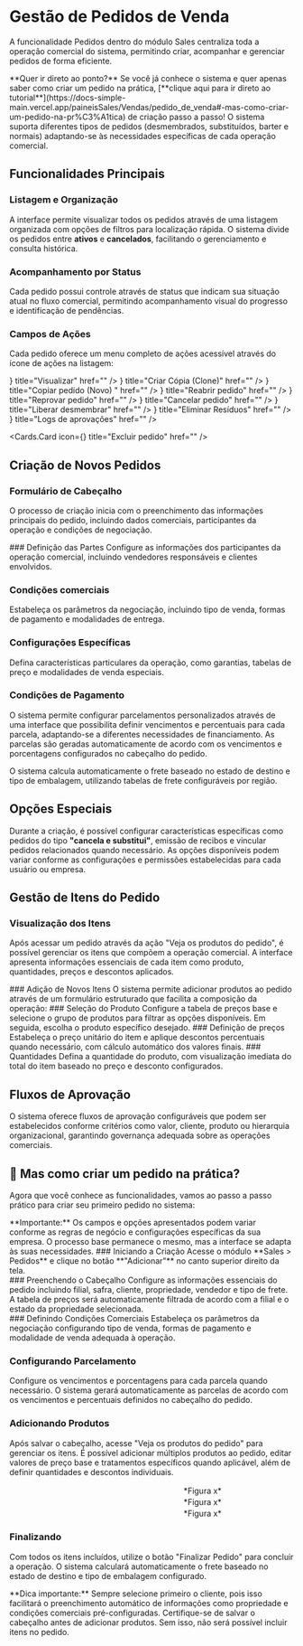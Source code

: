 





# Gestão de Pedidos de Venda

A funcionalidade Pedidos dentro do módulo Sales centraliza toda a operação comercial do sistema, permitindo criar, acompanhar e gerenciar pedidos de forma eficiente.


<Callout type="success" emoji="⏩">
**Quer ir direto ao ponto?** Se você já conhece o sistema e quer apenas saber como criar um pedido na prática, [**clique aqui para ir direto ao tutorial**](https://docs-simple-main.vercel.app/paineisSales/Vendas/pedido_de_venda#-mas-como-criar-um-pedido-na-pr%C3%A1tica) de criação passo a passo!
</Callout>

<Callout type="info" emoji="💡">
O sistema suporta diferentes tipos de pedidos (desmembrados, substituídos, barter e normais) adaptando-se às necessidades específicas de cada operação comercial.
</Callout>

## Funcionalidades Principais

### Listagem e Organização

A interface permite visualizar todos os pedidos através de uma listagem organizada com opções de filtros para localização rápida. O sistema divide os pedidos entre **ativos** e **cancelados**, facilitando o gerenciamento e consulta histórica.

<div style={{ marginTop: '2rem', display: 'flex', justifyContent: 'center' }}>
  <ImageZoom src={pedidoList} alt="Tela de Pedidos" width={600} height={500} />
</div>

### Acompanhamento por Status


Cada pedido possui controle através de status que indicam sua situação atual no fluxo comercial, permitindo acompanhamento visual do progresso e identificação de pendências.

### Campos de Ações

Cada pedido oferece um menu completo de ações acessível através do ícone de ações na listagem:

<Cards>
<Cards.Card
  icon={<IoEyeOutline/>}
  title="Visualizar"
  href=""
/>
<Cards.Card
  icon={<FaCopy/>}
  title="Criar Cópia (Clone)"
  href=""
/>
<Cards.Card
  icon={<BiCopy/>}
  title="Copiar pedido (Novo) "
  href=""
/>
<Cards.Card
  icon={<FaArrowUp/>}
  title="Reabrir pedido"
  href=""
/>
<Cards.Card
  icon={<FaThumbsDown/>}
  title="Reprovar pedido"
  href=""
/>
<Cards.Card
  icon={<FaMinusCircle/>}
  title="Cancelar pedido"
  href=""
/>
<Cards.Card
  icon={<FaShieldAlt/>}
  title="Liberar desmembrar"
  href=""
/>
<Cards.Card
  icon={<FaRecycle/>}
  title="Eliminar Resíduos"
  href=""
/>
<Cards.Card
  icon={<PiClockClockwise/>}
  title="Logs de aprovações"
  href=""
/>

<Cards.Card
  icon={<FaRegTrashAlt/>}
  title="Excluir pedido"
  href=""
/>

</Cards>

## Criação de Novos Pedidos

### Formulário de Cabeçalho

O processo de criação inicia com o preenchimento das informações principais do pedido, incluindo dados comerciais, participantes da operação e condições de negociação.

<Steps>
### Definição das Partes
Configure as informações dos participantes da operação comercial, incluindo vendedores responsáveis e clientes envolvidos.

### Condições comerciais
Estabeleça os parâmetros da negociação, incluindo tipo de venda, formas de pagamento e modalidades de entrega.

### Configurações Específicas
Defina características particulares da operação, como garantias, tabelas de preço e modalidades de venda especiais.
</Steps>

### Condições de Pagamento
O sistema permite configurar parcelamentos personalizados através de uma interface que possibilita definir vencimentos e percentuais para cada parcela, adaptando-se a diferentes necessidades de financiamento. As parcelas são geradas automaticamente de acordo com os vencimentos e porcentagens configurados no cabeçalho do pedido.

<Callout type="info" emoji="💰">
O sistema calcula automaticamente o frete baseado no estado de destino e tipo de embalagem, utilizando tabelas de frete configuráveis por região.
</Callout>


## Opções Especiais

Durante a criação, é possível configurar características específicas como pedidos do tipo **"cancela e substitui"**, emissão de recibos e vincular pedidos relacionados quando necessário.
<Callout type="warning" emoji="⚠️">
As opções disponíveis podem variar conforme as configurações e permissões estabelecidas para cada usuário ou empresa.
</Callout>

## Gestão de Itens do Pedido
### Visualização dos Itens
Após acessar um pedido através da ação "Veja os produtos do pedido", é possível gerenciar os itens que compõem a operação comercial. A interface apresenta informações essenciais de cada item como produto, quantidades, preços e descontos aplicados.
<div style={{ marginTop: '2rem', display: 'flex', justifyContent: 'center' }}>
  <ImageZoom src={itemPedido} alt="Tela de Pedidos" width={600} height={500} />
</div>
### Adição de Novos Itens
O sistema permite adicionar produtos ao pedido através de um formulário estruturado que facilita a composição da operação:
<Steps>
### Seleção do Produto
Configure a tabela de preços base e selecione o grupo de produtos para filtrar as opções disponíveis. Em seguida, escolha o produto específico desejado.
### Definição de preços
Estabeleça o preço unitário do item e aplique descontos percentuais quando necessário, com cálculo automático dos valores finais.
### Quantidades
Defina a quantidade do produto, com visualização imediata do total do item baseado no preço e desconto configurados.

</Steps>

## Fluxos de Aprovação
O sistema oferece fluxos de aprovação configuráveis que podem ser estabelecidos conforme critérios como valor, cliente, produto ou hierarquia organizacional, garantindo governança adequada sobre as operações comerciais.

## 🤔 Mas como criar um pedido na prática?

Agora que você conhece as funcionalidades, vamos ao passo a passo prático para criar seu primeiro pedido no sistema:

<Callout type="default" emoji="⚙️">
**Importante:** Os campos e opções apresentados podem variar conforme as regras de negócio e configurações específicas da sua empresa. O processo base permanece o mesmo, mas a interface se adapta às suas necessidades.
</Callout>

<Steps>
### Iniciando a Criação
Acesse o módulo **Sales > Pedidos** e clique no botão **"Adicionar"** no canto superior direito da tela.
<div style={{ marginTop: '2rem', display: 'flex', justifyContent: 'center' }}>
  <ImageZoom src={Step1Adicionar} alt="Tela de Pedidos" width={600} height={500} />
</div>
### Preenchendo o Cabeçalho
Configure as informações essenciais do pedido incluindo filial, safra, cliente, propriedade, vendedor e tipo de frete. A tabela de preços será automaticamente filtrada de acordo com a filial e o estado da propriedade selecionada.
<div style={{ marginTop: '2rem', display: 'flex', justifyContent: 'center' }}>
  <ImageZoom src={cabe1} alt="Tela de Pedidos" width={600} height={500} />
</div>
<div style={{ marginTop: '2rem', display: 'flex', justifyContent: 'center' }}>
  <ImageZoom src={cabe2} alt="Tela de Pedidos" width={600} height={500} />
  <div style={{ marginTop: '0rem', display: 'flex', justifyContent: 'center', gap: '1rem' }}>
  <ImageZoom src={cabe3} alt="Tela de Pedidos" width={600} height={500} />
</div>
</div>
### Definindo Condições Comerciais
Estabeleça os parâmetros da negociação configurando tipo de venda, formas de pagamento e modalidade de venda adequada à operação.

### Configurando Parcelamento
Configure os vencimentos e porcentagens para cada parcela quando necessário. O sistema gerará automaticamente as parcelas de acordo com os vencimentos e percentuais definidos no cabeçalho do pedido.

<div style={{ marginTop: '2rem', display: 'flex', justifyContent: 'center' }}>
  <ImageZoom src={finalizarPedido} alt="Tela de Pedidos" width={600} height={500} />
</div>

### Adicionando Produtos
Após salvar o cabeçalho, acesse "Veja os produtos do pedido" para gerenciar os itens. É possível adicionar múltiplos produtos ao pedido, editar valores de preço base e tratamentos específicos quando aplicável, além de definir quantidades e descontos individuais.
<div style={{ marginTop: '2rem', display: 'flex', justifyContent: 'center' }}>
  <ImageZoom src={listprodutos} alt="Tela de Pedidos" width={600} height={500} />
</div>
ㅤㅤㅤㅤㅤㅤㅤㅤㅤㅤㅤㅤㅤㅤㅤㅤㅤㅤㅤㅤㅤㅤㅤㅤ*Figura x*
<div style={{ marginTop: '2rem', display: 'flex', justifyContent: 'center' }}>
  <ImageZoom src={itemPedido} alt="Tela de Pedidos" width={600} height={500} />
</div>
ㅤㅤㅤㅤㅤㅤㅤㅤㅤㅤㅤㅤㅤㅤㅤㅤㅤㅤㅤㅤㅤㅤㅤㅤ*Figura x*
<div style={{ marginTop: '2rem', display: 'flex', justifyContent: 'center' }}>
  <ImageZoom src={novoItem} alt="Tela de Pedidos" width={600} height={500} />
</div>
ㅤㅤㅤㅤㅤㅤㅤㅤㅤㅤㅤㅤㅤㅤㅤㅤㅤㅤㅤㅤㅤㅤㅤㅤ*Figura x*

### Finalizando
Com todos os itens incluídos, utilize o botão "Finalizar Pedido" para concluir a operação. O sistema calculará automaticamente o frete baseado no estado de destino e tipo de embalagem configurado.
<div style={{ marginTop: '2rem', display: 'flex', justifyContent: 'center' }}>
  <ImageZoom src={finaizardef} alt="Tela de Pedidos" width={600} height={500} />
</div>
</Steps>
<Callout type="info" emoji="💡">
**Dica importante:** Sempre selecione primeiro o cliente, pois isso facilitará o preenchimento automático de informações como propriedade e condições comerciais pré-configuradas.
</Callout>
<Callout type="warning" emoji="⚠️">
Certifique-se de salvar o cabeçalho antes de adicionar produtos. Sem isso, não será possível incluir itens no pedido.
</Callout>